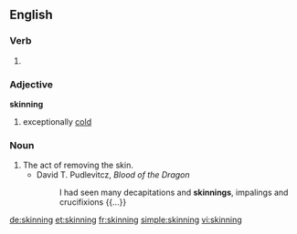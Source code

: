 ==English==

===Verb===
{{head|en}}

# {{present participle of|skin}}

===Adjective===
'''skinning'''

# {{label|en|Ireland|colloquial|regarding the|_|weather}} exceptionally [[cold]]
{{rfquote}}

===Noun===
{{en-noun}}

# The act of removing the skin.
#* David T. Pudlevitcz, ''Blood of the Dragon''
#*: I had seen many decapitations and '''skinnings''', impalings and crucifixions {{...}}

[[de:skinning]]
[[et:skinning]]
[[fr:skinning]]
[[simple:skinning]]
[[vi:skinning]]
